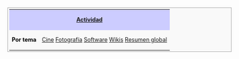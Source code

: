 <center>
<table width=100% align=center style="border: 1px solid #aaa; background-color: #f9f9f9; color: black; margin: 10px 0px 10px 0px; padding: 0.2em; font-size: 90%;">
<tr><th colspan=2 align=center style="font-weight: normal;background-color: #ccccff;">'''[[{{:rootpath}}/actividad/actividad|Actividad]]'''</th></tr>
<tr>
<td align=center>'''Por tema'''</td>
<td align=center>[[{{:rootpath}}/cine/estadisticas-cine|Cine]]{{o}} [[{{:rootpath}}/actividad/actividad-foto|Fotografía]]{{o}} [[{{:rootpath}}/actividad/actividad-software|Software]]{{o}} [[{{:rootpath}}/actividad/actividad-wiki|Wikis]]{{o}} [[{{:rootpath}}/actividad/actividad|Resumen global]]</td>
</tr>
</table>
</center>
